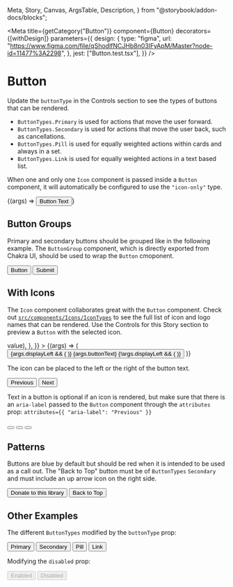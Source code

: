   Meta,
  Story,
  Canvas,
  ArgsTable,
  Description,
} from "@storybook/addon-docs/blocks";


<Meta
  title={getCategory("Button")}
  component={Button}
  decorators={[withDesign]}
  parameters={{
    design: {
      type: "figma",
      url:
        "https://www.figma.com/file/qShodlfNCJHb8n03IFyApM/Master?node-id=11477%3A2298",
    },
    jest: ["Button.test.tsx"],
  }}
/>

# Button

<Description of={Button} />

Update the `buttonType` in the Controls section to see the types of buttons
that can be rendered.

- `ButtonTypes.Primary` is used for actions that move the user forward.
- `ButtonTypes.Secondary` is used for actions that move the user back, such as cancellations.
- `ButtonTypes.Pill` is used for equally weighted actions within cards and always in a set.
- `ButtonTypes.Link` is used for equally weighted actions in a text based list.

When one and only one `Icon` component is passed inside a `Button` component,
it will automatically be configured to use the `"icon-only"` type.

<Canvas withToolbar>
  <Story name="Basic">{(args) => <Button {...args}>Button Text</Button>}</Story>
</Canvas>

<ArgsTable story="Basic" />

## Button Groups

Primary and secondary buttons should be grouped like in the following example.
The `ButtonGroup` component, which is directly exported from Chakra UI, should
be used to wrap the `Button` cmoponent.

<Canvas>
  <Story name="Button Groups">
    <ButtonGroup>
      <Button buttonType={ButtonTypes.Secondary}>Button</Button>
      <Button buttonType={ButtonTypes.Primary}>Submit</Button>
    </ButtonGroup>
  </Story>
</Canvas>

## With Icons

The `Icon` component collaborates great with the `Button` component. Check out
[`src/components/Icons/IconTypes`](https://github.com/NYPL/nypl-design-system/blob/development/src/components/Icons/IconTypes.tsx)
to see the full list of icon and logo names that can be rendered. Use the
Controls for this Story section to preview a `Button` with the selected icon.

<Canvas>
  <Story
    name="With Icon"
    args={{
      displayLeft: true,
      buttonText: "Button Text",
      iconType: IconNames.search,
    }}
    argTypes={{
      iconType: {
        control: {
          type: "select",
        },
        options: Object.values(IconNames).map((value) => value),
      },
    }}
  >
    {(args) => (
      <Button {...args}>
        {args.displayLeft && (
          <Icon
            name={args.iconType}
            decorative={true}
            modifiers={["small", "icon-left"]}
          />
        )}
        {args.buttonText}
        {!args.displayLeft && (
          <Icon
            name={args.iconType}
            decorative={true}
            modifiers={["small", "icon-right"]}
          />
        )}
      </Button>
    )}
  </Story>
</Canvas>

The icon can be placed to the left or the right of the button text.

<Canvas>
  <DSProvider>
    <ButtonGroup>
      <Button buttonType={ButtonTypes.Secondary}>
        <Icon
          name={IconNames.arrow}
          decorative={true}
          iconRotation={IconRotationTypes.rotate90}
          modifiers={["small", "icon-left"]}
        />
        Previous
      </Button>
      <Button buttonType={ButtonTypes.Secondary}>
        Next
        <Icon
          name={IconNames.arrow}
          decorative={true}
          iconRotation={IconRotationTypes.rotate270}
          modifiers={["small", "icon-right"]}
        />
      </Button>
    </ButtonGroup>
  </DSProvider>
</Canvas>

Text in a button is optional if an icon is rendered, but make sure that there
is an `aria-label` passed to the `Button` component through the `attributes` prop:
`attributes={{ "aria-label": "Previous" }}`

<Canvas>
  <DSProvider>
    <ButtonGroup>
      <Button
        buttonType={ButtonTypes.Secondary}
        attributes={{
          "aria-label": "Previous",
        }}
      >
        <Icon
          name={IconNames.arrow}
          decorative={true}
          iconRotation={IconRotationTypes.rotate90}
          modifiers={["small"]}
        />
      </Button>
      <Button
        buttonType={ButtonTypes.Secondary}
        attributes={{
          "aria-label": "Next",
        }}
      >
        <Icon
          name={IconNames.arrow}
          decorative={true}
          iconRotation={IconRotationTypes.rotate270}
          modifiers={["small"]}
        />
      </Button>
      <Button
        buttonType={ButtonTypes.Secondary}
        attributes={{
          "aria-label": "Close",
        }}
      >
        <Icon name={IconNames.close} decorative={true} modifiers={["small"]} />
      </Button>
    </ButtonGroup>
  </DSProvider>
</Canvas>

## Patterns

Buttons are blue by default but should be red when it is intended to be used as
a call out. The "Back to Top" button must be of `ButtonTypes` `Secondary` and
must include an up arrow icon on the right side.

<Canvas>
  <Story name="Patterns">
    <ButtonGroup>
      <Button
        buttonType={ButtonTypes.Primary}
        attributes={{
          style: {
            backgroundColor: getCSSVariable("--section-books-and-more-primary"),
          },
        }}
      >
        Donate to this library
      </Button>
      <Button buttonType={ButtonTypes.Secondary}>
        Back to Top
        <Icon
          name={IconNames.arrow}
          decorative={true}
          iconRotation={IconRotationTypes.rotate180}
          modifiers={["small", "icon-right"]}
        />
      </Button>
    </ButtonGroup>
  </Story>
</Canvas>

## Other Examples

The different `ButtonTypes` modified by the `buttonType` prop:

<Canvas>
  <DSProvider>
    <ButtonGroup>
      <Button buttonType={ButtonTypes.Primary}>Primary</Button>
      <Button buttonType={ButtonTypes.Secondary}>Secondary</Button>
      <Button buttonType={ButtonTypes.Pill}>Pill</Button>
      <Button buttonType={ButtonTypes.Link}>Link</Button>
    </ButtonGroup>
  </DSProvider>
</Canvas>

Modifying the `disabled` prop:

<Canvas>
  <DSProvider>
    <ButtonGroup>
      <Button disabled={false}>Enabled</Button>
      <Button disabled={true}>Disabled</Button>
    </ButtonGroup>
  </DSProvider>
</Canvas>
